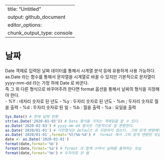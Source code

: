 
---
title: "Untitled"
output: github_document
editor_options: 
  chunk_output_type: console
---
# 날짜
Date 객체로 입력된 날짜 데이터를 통해서 시계열 분석 등에 유용하게 사용 가능하다. <br>
as.Date 라는 함수를 통해서 문자열을 시계열로 바꿀 수 있지만 기본적으로 문자열이 yyyy-mm-dd 라는 가정 하에 Date 로 바꾼다. <br>
즉 그 외 다른 형식으로 바꾸어주려 한다면 format 옵션을 통해서 날짜의 형식을 지정해야 한다. <br>
- %Y : 네자리 숫자로 된 년도
- %y : 두자리 숫자로 된 년도
- %m ; 두자리 숫자로 월을 출력
- %d : 두자리 숫자로 된 일
- %b : 월을 출력
- %a : 요일을 출력 
```r
Sys.Date() # 현재 날짜 반환
str(as.Date('2020-01-03')) # Date 형식을 가지는 객체임을 알 수 있다.
as.Date('2020-02-03') # yyyy-mm-dd 형식은 기본적으로 잘 변환한다.
as.Date('2020/01-01') # 이런형식은 default 로 지원하지 않는다. 그에 맞게 변환해야 한다.
as.Date('2020/01-01',format='%Y/%m-%d') #  format 에서 그와 맞게 변환된 모습
date <- as.Date('2020-01-01')
format(date,format='%b')
format(date,format='%a') # format 과 함께 쓰여서 날짜를 출력하는 모습
format(date,format='%m') # 두자리로 된 월
```

